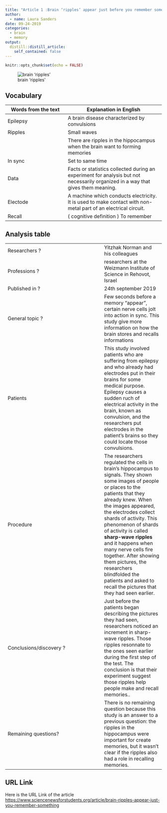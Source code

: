 ```yaml
---
title: "Article 1 :Brain ‘ripples’ appear just before you remember something "
author:
  - name: Laura Sanders
date: 09-24-2019
categories:
  - brain
  - memory
output:
  distill::distill_article:
    self_contained: false
---
```


``` r
knitr::opts_chunk$set(echo = FALSE)
```


![brain 'ripples'](https://www.sciencenewsforstudents.org/sites/default/files/scald-image/081619_LS_brain-ripple_feat-1028x579.jpg)

## Vocabulary 

| Words from the text | Explanation in English |
| ------------------- | ------------------------------ |
| Epilepsy  | A brain disease characterized by convulsions                  |
| Ripples                   | Small waves
|           |                There are ripples in the hippocampus when the brain want to forming memories| 
|In sync | Set to same time |
|Data  | Facts or statistics collected during an experiment for analysis but not necessarily organized in a way that gives them meaning.|
|Electode |  A machine which conducts electricity. It is used to make contact with non-metal part of an electrical circuit.|
|Recall | ( cognitive definition ) To remember |

## Analysis table 

|                |          |
|----------------|----------|
| Researchers ?                  | Yitzhak Norman and his colleagues                        |
| Professions ?                | researchers at the Weizmann Institute of Science in Rehovot, Israel                           |
| Published in ?                | 24th september 2019                                                       |
| General topic ?               | Few seconds before a memory "appear", certain nerve cells jolt into action in sync. This study give more information on how the brain stores and recalls informations |
| Patients |This study involved patients who are suffering from epilepsy and who already had electrodes put in their brains for some medical purpose. Epilepsy causes a sudden ruch of electrical activity in the brain, known as convulsion, and the researchers put  electrodes in the patient's brains so they could locate those convulsions.|
| Procedure | The researchers regulated the cells in brain's hippocampus to signals. They shown some images of people or places to the patients that they already knew. When the images appeared, the electrodes collect shards of activity. This phenomenon of shards of activity is called **sharp-wave ripples** and it happens when many nerve cells fire together. After showing them pictures, the researchers blindfolded the patients and asked to recall the pictures that they had seen earlier. |
| Conclusions/discovery ?       |  Just before the patients began describing the pictures they had seen, researchers noticed an increment in sharp-wave ripples. Those ripples resonnate to the ones seen earlier during the first step of the test. The conclusion is that their experiment suggest those ripples help people make and recall memories..     |
| Remaining questions?         | There is no remaining question because this study is an answer to a previous question: the ripples in the hippocampus were important for create memories, but it wasn’t clear if the ripples also had a role in recalling memories. |


## URL Link

Here is the URL Link of the article 
<https://www.sciencenewsforstudents.org/article/brain-ripples-appear-just-you-remember-something>




